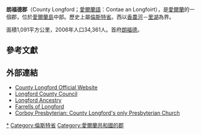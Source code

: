 {{Link style|time=2015-12-12T02:12:24+00:00}}
{{Infobox settlement
|name                   = 朗福德郡
|other_name             = <small>''Contae an Longfoirt''</small>
|image_shield           = 
|shield_size            = 74px
|motto = ''Daingean agus Dílis''{{spaces|2}}<small>([[Irish_language|Irish]])</small><br/>"Strong and Loyal"
|image_map              = Island of Ireland location map Longford.svg
|area_total_km2         = 1091
|area_rank              = [[:en:List_of_Irish_counties_by_area|29th]]
|seat_type              = [[郡治|郡治]]
|seat                   = [[Longford|Longford]]
|blank_name_sec1        = {{tsl|en|Vehicle registration plates of Ireland|愛爾蘭車輛牌照|車輛牌照}}
|blank_info_sec1        = LD
|population_total       = 39000
|population_rank        = [[:en:List_of_Irish_counties_by_population|31st]]
|population_as_of       = 2011
|subdivision_type3      = 下議院
|subdivision_name3      = [[:en:Longford–Westmeath_(Dáil_Éireann_constituency)|朗福德-西米斯]]
|subdivision_type4      = 歐盟議會
|subdivision_name4      = [[:en:East_(European_Parliament_constituency)|東]]
|subdivision_type       = [[主權國家|國家]]
|subdivision_name       = [[愛爾蘭共和國|愛爾蘭]]
|subdivision_type1      = [[愛爾蘭省份|省份]]
|subdivision_name1      = [[倫斯特省|倫斯特]]
|government_type        = [[:en:Longford_County_Council|郡議會]]
|website                = {{URL|www.longford.ie}}
}}
'''朗福德郡'''（County  Longford；[[愛爾蘭語|愛爾蘭語]]：Contae an Longfoirt），是[[愛爾蘭共和國|愛爾蘭]]的一個郡，位於[[愛爾蘭島|愛爾蘭島]]中部。歷史上屬[[倫斯特省|倫斯特省]]。西以[[香農河|香農河]]－[[里湖|里湖]]為界。

面積1,091平方公里，2006年人口34,361人。首府[[朗福德|朗福德]]。

==參考文獻==
{{reflist}}

==外部連結==
{{Commonscat|County Longford|朗福德郡}}
*[http://www.longford.ie/ County Longford Official Website] {{Wayback|url=http://www.longford.ie/ |date=20190209123913 }}
*[http://www.longfordcoco.ie/ Longford County Council] {{Wayback|url=http://www.longfordcoco.ie/ |date=20070205180505 }}
*[https://web.archive.org/web/20060620153331/http://www.longfordancestry.com/ Longford Ancestry]
*[https://web.archive.org/web/20070926234747/http://www.farrellclanireland.com/ Farrells of Longford]
*[https://web.archive.org/web/20121110001621/http://www.corboypresbyterian.com/ Corboy Presbyterian: County Longford's only Presbyterian Church]

{{coord|53|40|N|7|45|W|region:IE_type:adm1st_source:GNS-enwiki|display=title}}

{{愛爾蘭行政區劃}}
{{DEFAULTSORT:Longford}}
[[Category:朗福德郡|*]]
[[Category:倫斯特省|Category:倫斯特省]]
[[Category:愛爾蘭共和國的郡|Category:愛爾蘭共和國的郡]]
